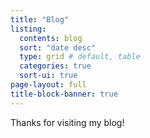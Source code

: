 ```yaml
---
title: "Blog"
listing:
  contents: blog
  sort: "date desc"
  type: grid # default, table
  categories: true
  sort-ui: true
page-layout: full
title-block-banner: true 
---
```


Thanks for visiting my blog!